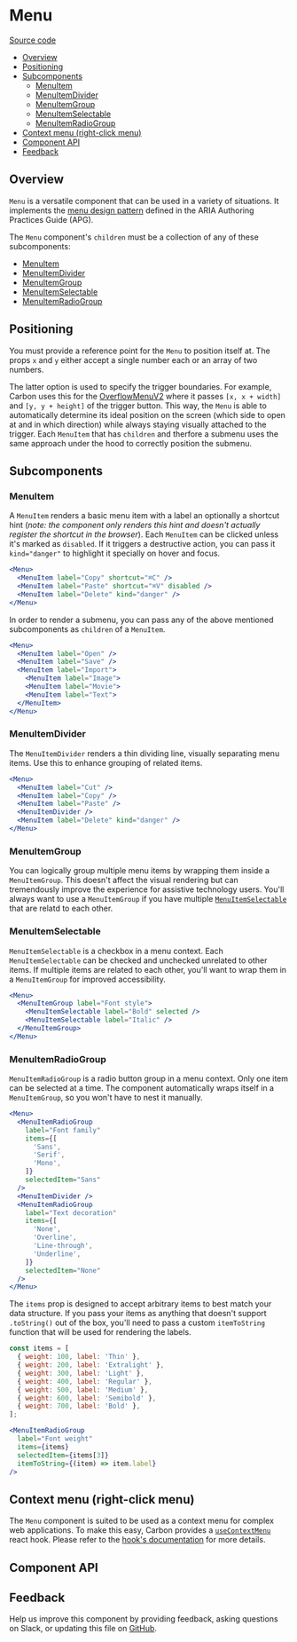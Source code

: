 
# Menu

[Source code](https://github.com/carbon-design-system/carbon/tree/main/packages/react/src/components/Menu)

<!-- START doctoc generated TOC please keep comment here to allow auto update -->
<!-- DON'T EDIT THIS SECTION, INSTEAD RE-RUN doctoc TO UPDATE -->

- [Overview](#overview)
- [Positioning](#positioning)
- [Subcomponents](#subcomponents)
  - [MenuItem](#menuitem)
  - [MenuItemDivider](#menuitemdivider)
  - [MenuItemGroup](#menuitemgroup)
  - [MenuItemSelectable](#menuitemselectable)
  - [MenuItemRadioGroup](#menuitemradiogroup)
- [Context menu (right-click menu)](#context-menu-right-click-menu)
- [Component API](#component-api)
- [Feedback](#feedback)

<!-- END doctoc generated TOC please keep comment here to allow auto update -->

## Overview

`Menu` is a versatile component that can be used in a variety of situations. It implements the [menu design pattern](https://www.w3.org/WAI/ARIA/apg/patterns/menubar/) defined in the ARIA Authoring Practices Guide (APG).

The `Menu` component's `children` must be a collection of any of these subcomponents:
- [MenuItem](#menuitem)
- [MenuItemDivider](#menuitemdivider)
- [MenuItemGroup](#menuitemgroup)
- [MenuItemSelectable](#menuitemselectable)
- [MenuItemRadioGroup](#menuitemradiogroup)

## Positioning

You must provide a reference point for the `Menu` to position itself at. The props `x` and `y` either accept a single number each or an array of two numbers.

The latter option is used to specify the trigger boundaries. For example, Carbon uses this for the [OverflowMenuV2](/story/components-overflowmenuv2--overflow-menu-v-2) where it passes `[x, x + width]` and `[y, y + height]` of the trigger button. This way, the `Menu` is able to automatically determine its ideal position on the screen (which side to open at and in which direction) while always staying visually attached to the trigger.
Each `MenuItem` that has `children` and therfore a submenu uses the same approach under the hood to correctly position the submenu.

## Subcomponents

### MenuItem

A `MenuItem` renders a basic menu item with a label an optionally a shortcut hint (_note: the component only renders this hint and doesn't actually register the shortcut in the browser_). Each `MenuItem` can be clicked unless it's marked as `disabled`. If it triggers a destructive action, you can pass it `kind="danger"` to highlight it specially on hover and focus.

```jsx
<Menu>
  <MenuItem label="Copy" shortcut="⌘C" />
  <MenuItem label="Paste" shortcut="⌘V" disabled />
  <MenuItem label="Delete" kind="danger" />
</Menu>
```

In order to render a submenu, you can pass any of the above mentioned subcomponents as `children` of a `MenuItem`.

```jsx
<Menu>
  <MenuItem label="Open" />
  <MenuItem label="Save" />
  <MenuItem label="Import">
    <MenuItem label="Image">
    <MenuItem label="Movie">
    <MenuItem label="Text">
  </MenuItem>
</Menu>
```

### MenuItemDivider

The `MenuItemDivider` renders a thin dividing line, visually separating menu items. Use this to enhance grouping of related items.

```jsx
<Menu>
  <MenuItem label="Cut" />
  <MenuItem label="Copy" />
  <MenuItem label="Paste" />
  <MenuItemDivider />
  <MenuItem label="Delete" kind="danger" />
</Menu>
```

### MenuItemGroup

You can logically group multiple menu items by wrapping them inside a `MenuItemGroup`. This doesn't affect the visual rendering but can tremendously improve the experience for assistive technology users. You'll always want to use a `MenuItemGroup` if you have multiple [`MenuItemSelectable`](#menuitemselectable) that are relatd to each other.

### MenuItemSelectable

`MenuItemSelectable` is a checkbox in a menu context. Each `MenuItemSelectable` can be checked and unchecked unrelated to other items. If multiple items are related to each other, you'll want to wrap them in a `MenuItemGroup` for improved accessibility.

```jsx
<Menu>
  <MenuItemGroup label="Font style">
    <MenuItemSelectable label="Bold" selected />
    <MenuItemSelectable label="Italic" />
  </MenuItemGroup>
</Menu>
```

### MenuItemRadioGroup
`MenuItemRadioGroup` is a radio button group in a menu context. Only one item can be selected at a time. The component automatically wraps itself in a `MenuItemGroup`, so you won't have to nest it manually.

```jsx
<Menu>
  <MenuItemRadioGroup
    label="Font family"
    items={[
      'Sans',
      'Serif',
      'Mono',
    ]}
    selectedItem="Sans"
  />
  <MenuItemDivider />
  <MenuItemRadioGroup
    label="Text decoration"
    items={[
      'None',
      'Overline',
      'Line-through',
      'Underline',
    ]}
    selectedItem="None"
  />
</Menu>
```

The `items` prop is designed to accept arbitrary items to best match your data structure. If you pass your items as anything that doesn't support `.toString()` out of the box, you'll need to pass a custom `itemToString` function that will be used for rendering the labels.

```jsx
const items = [
  { weight: 100, label: 'Thin' },
  { weight: 200, label: 'Extralight' },
  { weight: 300, label: 'Light' },
  { weight: 400, label: 'Regular' },
  { weight: 500, label: 'Medium' },
  { weight: 600, label: 'Semibold' },
  { weight: 700, label: 'Bold' },
];

<MenuItemRadioGroup
  label="Font weight"
  items={items}
  selectedItem={items[3]}
  itemToString={(item) => item.label}
/>
```

## Context menu (right-click menu)

The `Menu` component is suited to be used as a context menu for complex web applications. To make this easy, Carbon provides a [`useContextMenu`](/story/hooks-usecontextmenu--use-context-menu) react hook. Please refer to the [hook's documentation](/docs/hooks-usecontextmenu--use-context-menu) for more details.

## Component API

<ArgsTable />

## Feedback

Help us improve this component by providing feedback, asking questions on Slack,
or updating this file on
[GitHub](https://github.com/carbon-design-system/carbon/edit/main/packages/react/src/components/Menu/Menu.mdx).
